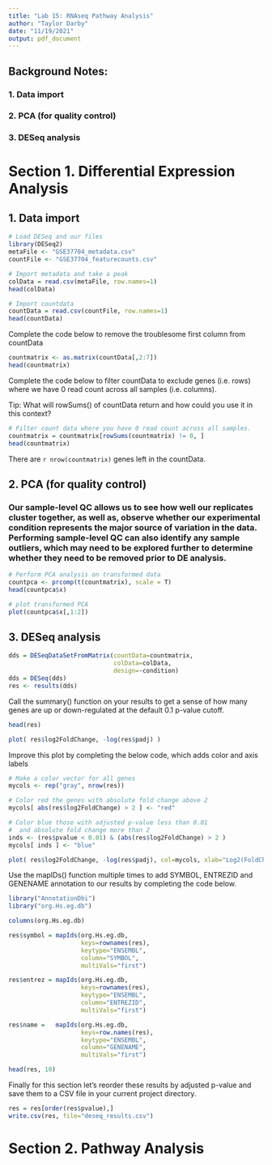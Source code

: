 ```yaml
---
title: "Lab 15: RNAseq Pathway Analysis"
author: "Taylor Darby"
date: "11/19/2021"
output: pdf_document
---
```


## Background Notes:

### 1. Data import
### 2. PCA (for quality control)
### 3. DESeq analysis

# Section 1. Differential Expression Analysis

## 1. Data import

```r
# Load DESeq and our files
library(DESeq2)
metaFile <- "GSE37704_metadata.csv"
countFile <- "GSE37704_featurecounts.csv"

# Import metadata and take a peak
colData = read.csv(metaFile, row.names=1)
head(colData)

# Import countdata
countData = read.csv(countFile, row.names=1)
head(countData)
```

Complete the code below to remove the troublesome first column from countData

```r
countmatrix <- as.matrix(countData[,2:7])
head(countmatrix)
```

Complete the code below to filter countData to exclude genes (i.e. rows) where we have 0 read count across all samples (i.e. columns).

Tip: What will rowSums() of countData return and how could you use it in this context?

```r
# Filter count data where you have 0 read count across all samples.
countmatrix = countmatrix[rowSums(countmatrix) != 0, ]
head(countmatrix)
```

There are `r nrow(countmatrix)` genes left in the countData.

## 2. PCA (for quality control)

### Our sample-level QC allows us to see how well our replicates cluster together, as well as, observe whether our experimental condition represents the major source of variation in the data. Performing sample-level QC can also identify any sample outliers, which may need to be explored further to determine whether they need to be removed prior to DE analysis.

```r
# Perform PCA analysis on transformed data
countpca <- prcomp(t(countmatrix), scale = T)
head(countpca$x)

# plot transformed PCA
plot(countpca$x[,1:2])

```


## 3. DESeq analysis

```r
dds = DESeqDataSetFromMatrix(countData=countmatrix,
                             colData=colData,
                             design=~condition)
dds = DESeq(dds)
res <- results(dds)
```

Call the summary() function on your results to get a sense of how many genes are up or down-regulated at the default 0.1 p-value cutoff.

```r
head(res)
```


```r
plot( res$log2FoldChange, -log(res$padj) )

```

Improve this plot by completing the below code, which adds color and axis labels

```r
# Make a color vector for all genes
mycols <- rep("gray", nrow(res))

# Color red the genes with absolute fold change above 2
mycols[ abs(res$log2FoldChange) > 2 ] <- "red"

# Color blue those with adjusted p-value less than 0.01
#  and absolute fold change more than 2
inds <- (res$pvalue < 0.01) & (abs(res$log2FoldChange) > 2 )
mycols[ inds ] <- "blue"

plot( res$log2FoldChange, -log(res$padj), col=mycols, xlab="Log2(FoldChange)", ylab="-Log(P-value)" )
```

Use the mapIDs() function multiple times to add SYMBOL, ENTREZID and GENENAME annotation to our results by completing the code below.

```r
library("AnnotationDbi")
library("org.Hs.eg.db")

columns(org.Hs.eg.db)
```


```r
res$symbol = mapIds(org.Hs.eg.db,
                    keys=rownames(res), 
                    keytype="ENSEMBL",
                    column="SYMBOL",
                    multiVals="first")

res$entrez = mapIds(org.Hs.eg.db,
                    keys=rownames(res),
                    keytype="ENSEMBL",
                    column="ENTREZID",
                    multiVals="first")

res$name =   mapIds(org.Hs.eg.db,
                    keys=row.names(res),
                    keytype="ENSEMBL",
                    column="GENENAME",
                    multiVals="first")

head(res, 10)
```

Finally for this section let's reorder these results by adjusted p-value and save them to a CSV file in your current project directory.

```r
res = res[order(res$pvalue),]
write.csv(res, file="deseq_results.csv")
```

# Section 2. Pathway Analysis







